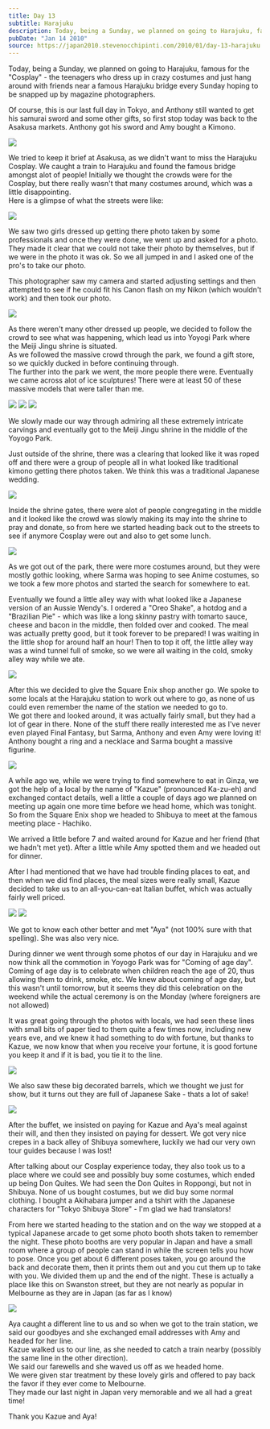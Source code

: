 ```yaml
---
title: Day 13
subtitle: Harajuku
description: Today, being a Sunday, we planned on going to Harajuku, famous for the "Cosplay" - the teenagers who dress up in crazy costumes and just han...
pubDate: "Jan 14 2010"
source: https://japan2010.stevenocchipinti.com/2010/01/day-13-harajuku.html
---
```



Today, being a Sunday, we planned on going to Harajuku, famous for the "Cosplay" - the teenagers who dress up in crazy costumes and just hang around with friends near a famous Harajuku bridge every Sunday hoping to be snapped up by magazine photographers.

Of course, this is our last full day in Tokyo, and Anthony still wanted to get his samurai sword and some other gifts, so first stop today was back to the Asakusa markets. Anthony got his sword and Amy bought a Kimono.

<Img originalAspectRatio src="2009-japan/ztjzcu67ugoqegpzz3jz.jpg" />

We tried to keep it brief at Asakusa, as we didn't want to miss the Harajuku Cosplay. We caught a train to Harajuku and found the famous bridge amongst alot of people! Initially we thought the crowds were for the Cosplay, but there really wasn't that many costumes around, which was a little disappointing.  
Here is a glimpse of what the streets were like:

<Img originalAspectRatio src="2009-japan/lme3qmkvjbozt0gaqijl.jpg" />

We saw two girls dressed up getting there photo taken by some professionals and once they were done, we went up and asked for a photo. They made it clear that we could not take their photo by themselves, but if we were in the photo it was ok. So we all jumped in and I asked one of the pro's to take our photo.

This photographer saw my camera and started adjusting settings and then attempted to see if he could fit his Canon flash on my Nikon (which wouldn't work) and then took our photo.

<Img originalAspectRatio src="2009-japan/viz2fnehgs10vlrickuk.jpg" />

As there weren't many other dressed up people, we decided to follow the crowd to see what was happening, which lead us into Yoyogi Park where the Meiji Jingu shrine is situated.  
As we followed the massive crowd through the park, we found a gift store, so we quickly ducked in before continuing through.  
The further into the park we went, the more people there were. Eventually we came across alot of ice sculptures! There were at least 50 of these massive models that were taller than me.

<Grid>
  <Img src="2009-japan/ghohkjtm0dqfyp0cihaq.jpg" />
  <Img src="2009-japan/q7psmjm4a1a06p3fbqpd.jpg" />
  <Img src="2009-japan/debmkezcgblwio0d4hzw.jpg" />
</Grid>

We slowly made our way through admiring all these extremely intricate carvings and eventually got to the Meiji Jingu shrine in the middle of the Yoyogo Park.

Just outside of the shrine, there was a clearing that looked like it was roped off and there were a group of people all in what looked like traditional kimono getting there photos taken. We think this was a traditional Japanese wedding.

<Img originalAspectRatio src="2009-japan/dclavfrieyuminu9ycys.jpg" />

Inside the shrine gates, there were alot of people congregating in the middle and it looked like the crowd was slowly making its may into the shrine to pray and donate, so from here we started heading back out to the streets to see if anymore Cosplay were out and also to get some lunch.

<Img originalAspectRatio src="2009-japan/jesbq4bqmz3spytqzbw8.jpg" />

As we got out of the park, there were more costumes around, but they were mostly gothic looking, where Sarma was hoping to see Anime costumes, so we took a few more photos and started the search for somewhere to eat.

Eventually we found a little alley way with what looked like a Japanese version of an Aussie Wendy's. I ordered a "Oreo Shake", a hotdog and a "Brazilian Pie" - which was like a long skinny pastry with tomarto sauce, cheese and bacon in the middle, then folded over and cooked. The meal was actually pretty good, but it took forever to be prepared! I was waiting in the little shop for around half an hour! Then to top it off, the little alley way was a wind tunnel full of smoke, so we were all waiting in the cold, smoky alley way while we ate.

<Img originalAspectRatio src="2009-japan/wxwoxqhi7fkfxwfjnmio.jpg" />

After this we decided to give the Square Enix shop another go. We spoke to some locals at the Harajuku station to work out where to go, as none of us could even remember the name of the station we needed to go to.  
We got there and looked around, it was actually fairly small, but they had a lot of gear in there. None of the stuff there really interested me as I've never even played Final Fantasy, but Sarma, Anthony and even Amy were loving it!  
Anthony bought a ring and a necklace and Sarma bought a massive figurine.

<Img originalAspectRatio src="2009-japan/infbv1g42dn6tocvd3jk.jpg" />

A while ago we, while we were trying to find somewhere to eat in Ginza, we got the help of a local by the name of "Kazue" (pronounced Ka-zu-eh) and exchanged contact details, well a little a couple of days ago we planned on meeting up again one more time before we head home, which was tonight. So from the Square Enix shop we headed to Shibuya to meet at the famous meeting place - Hachiko.

We arrived a little before 7 and waited around for Kazue and her friend (that we hadn't met yet). After a little while Amy spotted them and we headed out for dinner.

After I had mentioned that we have had trouble finding places to eat, and then when we did find places, the meal sizes were really small, Kazue decided to take us to an all-you-can-eat Italian buffet, which was actually fairly well priced.

<Grid>
  <Img src="2009-japan/os4obulnv6bcpi8qxwlk.jpg" />
  <Img src="2009-japan/fvxn9okm30yaf6ydsg5a.jpg" />
</Grid>

We got to know each other better and met "Aya" (not 100% sure with that spelling). She was also very nice.

During dinner we went through some photos of our day in Harajuku and we now think all the commotion in Yoyogo Park was for "Coming of age day".  
Coming of age day is to celebrate when children reach the age of 20, thus allowing them to drink, smoke, etc. We knew about coming of age day, but this wasn't until tomorrow, but it seems they did this celebration on the weekend while the actual ceremony is on the Monday (where foreigners are not allowed)

It was great going through the photos with locals, we had seen these lines with small bits of paper tied to them quite a few times now, including new years eve, and we knew it had something to do with fortune, but thanks to Kazue, we now know that when you receive your fortune, it is good fortune you keep it and if it is bad, you tie it to the line.

<Img originalAspectRatio src="2009-japan/bktvgg5udzeitwvbb1py.jpg" />

We also saw these big decorated barrels, which we thought we just for show, but it turns out they are full of Japanese Sake - thats a lot of sake!

<Img originalAspectRatio src="2009-japan/tquomhe5ukpygwiidlqj.jpg" />

After the buffet, we insisted on paying for Kazue and Aya's meal against their will, and then they insisted on paying for dessert. We got very nice crepes in a back alley of Shibuya somewhere, luckily we had our very own tour guides because I was lost!

After talking about our Cosplay experience today, they also took us to a place where we could see and possibly buy some costumes, which ended up being Don Quites. We had seen the Don Quites in Roppongi, but not in Shibuya. None of us bought costumes, but we did buy some normal clothing. I bought a Akihabara jumper and a tshirt with the Japanese characters for "Tokyo Shibuya Store" - I'm glad we had translators!

From here we started heading to the station and on the way we stopped at a typical Japanese arcade to get some photo booth shots taken to remember the night. These photo booths are very popular in Japan and have a small room where a group of people can stand in while the screen tells you how to pose. Once you get about 6 different poses taken, you go around the back and decorate them, then it prints them out and you cut them up to take with you. We divided them up and the end of the night. These is actually a place like this on Swanston street, but they are not nearly as popular in Melbourne as they are in Japan (as far as I know)

<Img originalAspectRatio src="2009-japan/fwvrd2krkwm5vrwuzaet.jpg" />

Aya caught a different line to us and so when we got to the train station, we said our goodbyes and she exchanged email addresses with Amy and headed for her line.  
Kazue walked us to our line, as she needed to catch a train nearby (possibly the same line in the other direction).  
We said our farewells and she waved us off as we headed home.  
We were given star treatment by these lovely girls and offered to pay back the favor if they ever come to Melbourne.  
They made our last night in Japan very memorable and we all had a great time!

Thank you Kazue and Aya!
